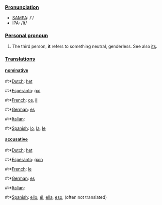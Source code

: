 ===[[Pronunciation]]===
*[[w:SAMPA|SAMPA]]: /'/
*[[w:IPA|IPA]]: /It/
===[[Personal pronoun]]===
# The third person, '''it''' refers to something neutral, genderless. See also [[its]].

===[[Translation]]s===

====[[nominative]]====

#:*[[Dutch]]: [[het]]
#:*[[Esperanto]]: [[gxi]]
#:*[[French]]: [[ce]], [[il]]
#:*[[German]]: [[es]]
#:*[[Italian]]: [[]]
#:*[[Spanish]]: [[lo]], [[la]], [[le]]

====[[accusative]]====

#:*[[Dutch]]: [[het]]
#:*[[Esperanto]]: [[gxin]]
#:*[[French]]: [[le]]
#:*[[German]]: [[es]]
#:*[[Italian]]: [[]]
#:*[[Spanish]]: [[ello]], [[él]], [[ella]], [[eso]], (often not translated)